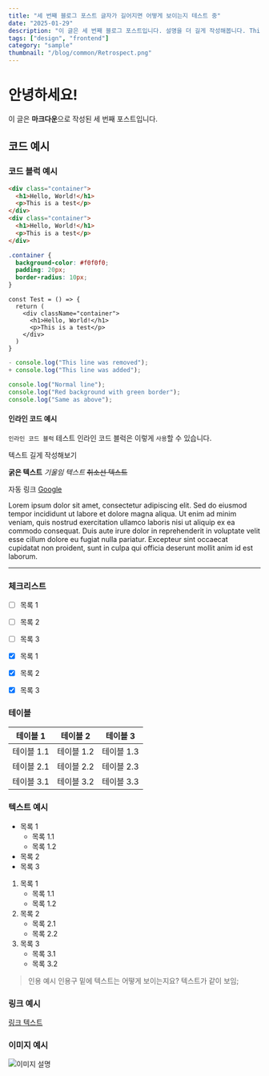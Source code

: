 ```yaml
---
title: "세 번째 블로그 포스트 글자가 길어지면 어떻게 보이는지 테스트 중"
date: "2025-01-29"
description: "이 글은 세 번째 블로그 포스트입니다. 설명을 더 길게 작성해봅니다. This is a longer description for the third blog post."
tags: ["design", "frontend"]
category: "sample"
thumbnail: "/blog/common/Retrospect.png"
---
```


# 안녕하세요!

이 글은 **마크다운**으로 작성된 세 번째 포스트입니다.

## 코드 예시
### 코드 블럭 예시
```html {2-4}
<div class="container">
  <h1>Hello, World!</h1>
  <p>This is a test</p>
</div>
<div class="container">
  <h1>Hello, World!</h1>
  <p>This is a test</p>
</div>
```
```css showLineNumbers
.container {
  background-color: #f0f0f0;
  padding: 20px;
  border-radius: 10px;
}
```
```tsx title="test/markdown.tsx"
const Test = () => {
  return (
    <div className="container">
      <h1>Hello, World!</h1>
      <p>This is a test</p>
    </div>
  )
}
```
```js diff
- console.log("This line was removed");
+ console.log("This line was added");
```
```js {2-3.bg-red-500.border-l-4.border-green-500}
console.log("Normal line");
console.log("Red background with green border");
console.log("Same as above");
```

#### 인라인 코드 예시
`인라인 코드 블럭` 테스트
인라인 코드 블럭은 이렇게 `사용`할 수 있습니다.

텍스트 길게 작성해보기

**굵은 텍스트**
*기울임 텍스트*
~~취소선 텍스트~~

자동 링크
[Google](https://www.google.com)

Lorem ipsum dolor sit amet, consectetur adipiscing elit. Sed do eiusmod tempor incididunt ut labore et dolore magna aliqua. Ut enim ad minim veniam, quis nostrud exercitation ullamco laboris nisi ut aliquip ex ea commodo consequat. Duis aute irure dolor in reprehenderit in voluptate velit esse cillum dolore eu fugiat nulla pariatur. Excepteur sint occaecat cupidatat non proident, sunt in culpa qui officia deserunt mollit anim id est laborum.

---
### 체크리스트
- [ ] 목록 1
- [ ] 목록 2
- [ ] 목록 3

- [x] 목록 1
- [x] 목록 2
- [x] 목록 3

### 테이블
| 테이블 1 | 테이블 2 | 테이블 3 |
| -------- | -------- | -------- |
| 테이블 1.1 | 테이블 1.2 | 테이블 1.3 |
| 테이블 2.1 | 테이블 2.2 | 테이블 2.3 |
| 테이블 3.1 | 테이블 3.2 | 테이블 3.3 |



### 텍스트 예시
- 목록 1
  - 목록 1.1
  - 목록 1.2
- 목록 2
- 목록 3

1. 목록 1
   - 목록 1.1
   - 목록 1.2
2. 목록 2
   - 목록 2.1
   - 목록 2.2
3. 목록 3
   - 목록 3.1
   - 목록 3.2

> 인용 예시
> 인용구 밑에 텍스트는 어떻게 보이는지요?
텍스트가 같이 보임;

### 링크 예시
[링크 텍스트](https://www.google.com)

### 이미지 예시
![이미지 설명](/blog/sample/bebe_yes_i_can.jpeg)
